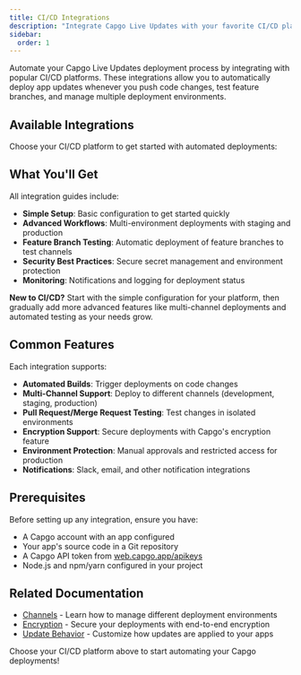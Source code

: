 ```yaml
---
title: CI/CD Integrations
description: "Integrate Capgo Live Updates with your favorite CI/CD platform for automated deployment workflows."
sidebar:
  order: 1
---
```



Automate your Capgo Live Updates deployment process by integrating with popular CI/CD platforms. These integrations allow you to automatically deploy app updates whenever you push code changes, test feature branches, and manage multiple deployment environments.

## Available Integrations

Choose your CI/CD platform to get started with automated deployments:

<CardGrid>
  <LinkCard
    title="Azure DevOps"
    description="Integrate with Azure DevOps Pipelines for automated builds, testing, and deployment workflows."
    href="/docs/live-updates/integrations/azure-devops/"
  />
  <LinkCard
    title="GitLab CI/CD"
    description="Set up GitLab CI/CD pipelines to automatically deploy your app updates with comprehensive environment management."
    href="/docs/live-updates/integrations/gitlab-ci/"
  />
  <LinkCard
    title="GitHub Actions"
    description="Use GitHub Actions for powerful automation with multi-channel deployments and environment protection."
    href="/docs/live-updates/integrations/github-actions/"
  />
  <LinkCard
    title="Bitbucket Pipelines"
    description="Deploy with Bitbucket Pipelines using simple or advanced configurations for multiple environments."
    href="/docs/live-updates/integrations/bitbucket-pipeline/"
  />
</CardGrid>

## What You'll Get

All integration guides include:

- **Simple Setup**: Basic configuration to get started quickly
- **Advanced Workflows**: Multi-environment deployments with staging and production
- **Feature Branch Testing**: Automatic deployment of feature branches to test channels
- **Security Best Practices**: Secure secret management and environment protection
- **Monitoring**: Notifications and logging for deployment status

<Aside type="tip">

**New to CI/CD?** Start with the simple configuration for your platform, then gradually add more advanced features like multi-channel deployments and automated testing as your needs grow.

</Aside>

## Common Features

Each integration supports:

- **Automated Builds**: Trigger deployments on code changes
- **Multi-Channel Support**: Deploy to different channels (development, staging, production)
- **Pull Request/Merge Request Testing**: Test changes in isolated environments
- **Encryption Support**: Secure deployments with Capgo's encryption feature
- **Environment Protection**: Manual approvals and restricted access for production
- **Notifications**: Slack, email, and other notification integrations

## Prerequisites

Before setting up any integration, ensure you have:

- A Capgo account with an app configured
- Your app's source code in a Git repository
- A Capgo API token from [web.capgo.app/apikeys](https://web.capgo.app/apikeys)
- Node.js and npm/yarn configured in your project

## Related Documentation

- [Channels](/docs/live-updates/channels/) - Learn how to manage different deployment environments
- [Encryption](/docs/live-updates/encryption/) - Secure your deployments with end-to-end encryption
- [Update Behavior](/docs/live-updates/update-behavior/) - Customize how updates are applied to your apps

Choose your CI/CD platform above to start automating your Capgo deployments!
